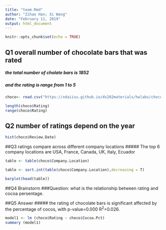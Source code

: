 ```yaml
---
title: "team.Rmd"
author: "Zihao Han; Xi Wang"
date: "February 11, 2019"
output: html_document
---
```


```r
knitr::opts_chunk$set(echo = TRUE)
```

## Q1 overall number of chocolate bars that was rated
##### the total number of cholate bars is **1852**
##### and the rating is range from **1 to 5**

```r
choco<- read.csv("https://xdaiisu.github.io/ds202materials/hwlabs/choco.csv")

length(choco$Rating)
range(choco$Rating)

```

## Q2 number of ratings depend on the year

```r

hist(choco$Review.Date)

```

##Q3 ratings compare across different company locations
##### The top 6 company locations are USA, France, Canada, UK, Italy, Ecuador

```r
table <- table(choco$Company.Location)

table <- sort.int(table(choco$Company.Location),decreasing = T)

barplot(head(table))

```

##Q4 Brainstorm
###Question: what is the relationship between rating and cocoa persentage.

##Q5 Answer 
##### the rating of chocolate bars is significant affected by the percentage of cocos, with p-value=0.000 R^2^=0.026. 

```r

model1 <- lm (choco$Rating ~ choco$Cocoa.Pct)
summary (model1)

```
